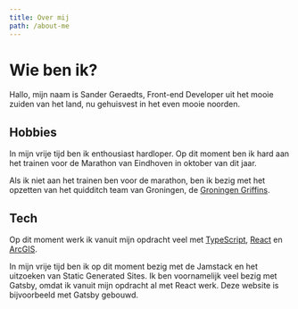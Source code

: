 ```yaml
---
title: Over mij
path: /about-me
---
```


# Wie ben ik?

Hallo, mijn naam is Sander Geraedts, Front-end Developer uit het mooie zuiden van het land, nu gehuisvest in het even mooie noorden.

## Hobbies

In mijn vrije tijd ben ik enthousiast hardloper. Op dit moment ben ik hard aan het trainen voor de Marathon van Eindhoven in oktober van dit jaar.

Als ik niet aan het trainen ben voor de marathon, ben ik bezig met het opzetten van het quidditch team van Groningen, de [Groningen Griffins](https://www.facebook.com/GroningenGriffins/).

## Tech

Op dit moment werk ik vanuit mijn opdracht veel met [TypeScript](https://www.typescriptlang.org/), [React](https://reactjs.org/) en [ArcGIS](https://www.arcgis.com/index.html).

In mijn vrije tijd ben ik op dit moment bezig met de Jamstack en het uitzoeken van Static Generated Sites. Ik ben voornamelijk veel bezig met Gatsby, omdat ik vanuit mijn opdracht al met React werk. Deze website is bijvoorbeeld met Gatsby gebouwd.